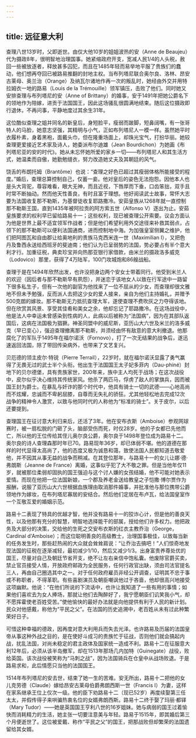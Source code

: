 ```yaml
---
---
---
```

title: 远征意大利
---




查理八世13岁时，父即逝世。由仅大他10岁的姐姐波热的安（Anne de Beaujeu）代为摄政8年，很明智地治理国事。她紧缩政府开支，宽减人民1/4的人头税，赦回一些被放逐者，释放甚多囚犯，而且在1485年轻而易举地平服了贵族们的蠢动，他们想再夺回已被路易推翻的封地主权。当布列塔尼联合奥尔良、洛林、昂安古莱母、奥兰治（Orange）及纳瓦尔诸地作再一次的叛乱时，她经由外交并用特拉姆衣一地的路易（Louis de la Trémouille）领军镇压，击败了他们。同时她又安排查理与布列塔尼的安（Anne of Brittany）的婚事，安于1491年把她公爵名下的领地作为陪嫁，进贡于法国国王，因此这场骚乱很圆满地结束。随后这位摄政即行退休，不再问事，平静地度过其余生31年。

这位酷似查理之姐并同名的新皇后，身短脸平，瘦弱而跛脚，短鼻阔嘴，有一张哥特人的马脸，她意志坚强，其精明与小气，正如布列塔尼人一模一样。虽然她平时衣履朴素，身着黑袍，面戴头巾，但在隆重场面上，却珠光宝气，打扮华丽。她较查理更爱接近艺术家及诗人，她委派布尔迪雄（Jean Bourdichon）为她画《布列塔尼亚的安的时代》。她从未忘怀她所爱的家乡一切——布列塔尼人和其生活方式，她温柔而自傲，她勤勉缝衣，努力改造她丈夫及其朝廷的风气。

饶舌的布朗托姆（Brantôme）也说：“查理之好色已超过其瘦弱体格所能接受的程度。”婚后，查理总算控制自己，仅蓄一妾。他对皇后的姿色无法抱怨。因他本人也是头大背驼，尊容难看，眼大无神，而且近视，下唇厚而下垂，口齿笨拙，双手且时常不断抽动。然而他天性善良，有时且富于理想。他好阅读武士故事，常怀大志要为法国收复那不勒斯，为基督徒收复耶路撒冷。安茹皇族从1268年就一直控制那不勒斯王国，直到1435年被阿拉贡的阿方索五世（Alfonso V）逐出为止。安茹皇族要求的权利早已留给路易十一；这些权利，现已被查理公开索要。议会方面认为他是世界上最不适宜领军作战者；但是他们希望利用外交途径来补救其弱点，占领下的那不勒斯可以便利法国通商，进而控制地中海。为加强皇室侧翼之维护，他们把阿图瓦和自由郡让给奥地利的贵族马克西米连一世（Maximilian I），又把色丹及鲁西永送给西班牙的斐迪南；他们认为已呈弱势的法国，势必要占有半个意大利才行。加重征税，典卖珍宝并向热那亚银行家借款，由米兰的摄政洛多威克（Lodovico）那里，获得了4万陆军，100门攻城炮和86艘战船。

查理于是在1494年欣然出发，也许没把身边两个安女士带着同行。他受到米兰人的欢迎（因后者与那不勒斯早有夙怨），并迷恋于该地女人以致在行军途中一路留下很多私生子，但有一次他的副官为他找来了一位不屈从的少女，而查理却很文雅地不但未予勉强，反而派人去把这少女的爱人接来，亲自为他们主持婚礼，并赠予500克朗的嫁妆。那不勒斯无力抵抗查理大军，遂使查理不费吹灰之力夺得该地。但在欣赏其风景、享受其佳肴和美女之余，他却忘记了耶路撒冷。在这场战役中，他是法人中幸运未曾感染到性病的人，此病以后被称为“法国病”，因为在其部队返国后，这病在法国极为猖獗。神圣同盟中的威尼斯，亚历山大六世及米兰的洛多威克（早已变心），强迫查理撤离那不勒斯，并须经由怀有敌意的意大利撤退。他那腐化了的军队于1495年在福尔诺沃（Fornovo），打了一次无结果的战争后，遂迅速返回法国，除了带回传染病外，也带来了文艺复兴。

贝厄德的领主皮尔·特锐（Pierre Terrail），22岁时，就在福尔诺沃显露了勇气赢得了无畏无过的武士半个头衔。他出生于法国国王太子妃多菲内（Dau-phiné）封地下的贝尔德堡，具有贵族家世，200年来，族中主人均死于战场；在这次战役中，皮尔似乎决心维持其传统家风。他杀了两匹马，俘虏了敌人的掌旗兵，因而被国王封为爵士。在暴乱与奸诈的那个时代中，他具有骑士一切的武德——心地高尚而不炫耀，忠诚而不卑躬屈膝，自尊而无失礼的骄狂。尤其他轻松地去完成12次战争的精神令人激赏，以致与他同时代的人称他为“标准的骑士”。关于皮尔，以后还要提到。

查理国王在征讨意大利归来后，还活了3年。他在安布衣斯（Amboise）参观网球赛时，被一扇松脱的门砸了头，脑部受伤而死，时仅28岁。他的子女都已先他而亡，所以他的王位传给其侄儿奥尔良公爵，奥尔良于1498年登位成为路易十二。奥尔良的诗人查理森那时年已70。路易现年36岁，却已体弱不堪。他的道德在那样的时代显得太高尚了，他的态度又极为诚恳和蔼，致使法国人民都知道去敬爱他，并不因其从事无益的战争而稍减。在其登位那年，与路易十一的女儿让娜·德·弗朗斯（Jeanne de France）离婚，这事似乎犯了大不敬之罪。但是当他年仅11岁，就被那位柔弱却固执的国王强迫与这个讨人嫌的女孩结婚，他不可能对她表示爱情。而现在他把一位法国新娘，一个郡及养老金送给教皇之子恺撒·博尔贾作为报酬，说服了亚历山大六世根据血族理由取消那件婚事，并批准他与那位携带公爵领地作为嫁妆，在布列塔尼寡居的安结合。然后他们定居在布卢瓦，给法国皇室作一个互敬互爱的婚姻示范。

路易十二表现了特具的优越才智，他并没有路易十一的狡诈心计，但是他的善良天性，以及他那有充分的智慧，明智地选择能干的部属，授给他们许多权力。他把政务及大部分的决策，交给他的生死之交安布衣斯的红衣主教乔治（George，Cardinal d'Amboise）；而这位聪明善良的高级教士，治理国事极佳，以致每当新的任务发生时，那些赶热闹的大众就会耸耸肩说：“让乔治去搞吧！”人们惊奇地发现法国的征税在逐渐减轻，最初减少1/10，然后又减少1/3。出身富贵养尊处优的国王，尽量对自己及朝廷节省开支，绝不让左右亲信中饱私囊。他废除官爵买卖，禁止官员接受人情，开放政府邮政为全民服务，任何行政官出缺，须由司法官提名三人，再由自己圈选其中之一。对于任何政府雇员非经公开调查，证明其不忠于事或不称职者，不得革职。有些喜剧演员及朝臣嘲讽他过于吝啬，他却很高兴地接受这项幽默。他说：“在他们所说的下流话中，也许让我知道了一些有用的事情；如果他们喜欢去为女人捧场，那就让他们去陶醉好了，我宁愿朝臣们讥笑我小气，却不愿挥霍使老百姓受苦。”使他愉快的最好办法就是向他提供有利于人民的新计划。民众对他感戴，称他为“平民之父”。在法国的历史追溯中，老百姓从未有过此种繁荣好日子。

可惜这种幸福的德政，因再度对意大利用兵而失去光泽。也许路易及历届的法国皇帝从事这种外战之目的，是在使好斗成习的贵族忙于征战，否则他们就会搞起内战，扰乱法国，对尚未稳定的君主政体及国家统一造成不利。路易十二在征服意大利12年后，必须从该半岛撤军，却在1513年那场几内加特（Guinegate）战役，败给英国。该次战役被笑称为“马刺之战”，因为法国骑兵在仓皇中从战场败退。于是路易求和，此后情愿只当他的法国国王。

1514年布列塔尼的安去世，结束了她一生的苦难。安无所出，路易十二把他的女儿克劳德（Claude）嫁给昂安古莱母伯爵弗朗西斯一世（Francis I）为妻，这样在家系继承王位上仅次一级。他的臣下劝路易十二（现已52岁）再度续娶第三任太太，并假传得子来哄骗热衷名位的女婿弗朗西斯。路易十二终于娶了玛丽·都铎（Mary Tudor）——她是英国国王亨利八世的16岁姐妹。她与病弱的国王过着愉快而消耗精力的生活，她主张一切要注意美与年轻。路易于1515年，即其婚后第三个月便逝世了。这位被爱戴、称作“平民之父”的国王，把那战败但却繁荣的法国遗留给其女婿。
